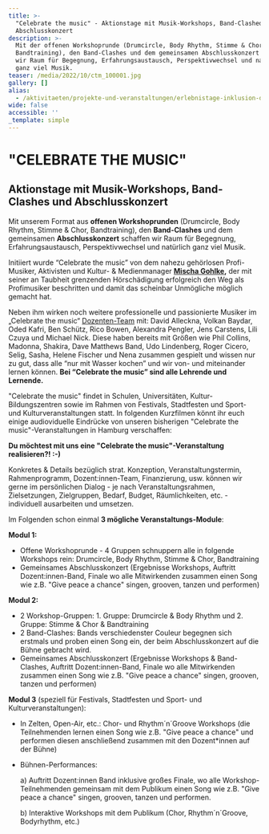 ```yaml
---
title: >-
  "Celebrate the music" - Aktionstage mit Musik-Workshops, Band-Clashed und
  Abschlusskonzert
description: >-
  Mit der offenen Workshoprunde (Drumcircle, Body Rhythm, Stimme & Chor,
  Bandtraining), den Band-Clashes und dem gemeinsamen Abschlusskonzert schaffen
  wir Raum für Begegnung, Erfahrungsaustausch, Perspektivwechsel und natürlich
  ganz viel Musik.
teaser: /media/2022/10/ctm_100001.jpg
gallery: []
alias:
  - /aktivitaeten/projekte-und-veranstaltungen/erlebnistage-inklusion-durch-musik/allgemeine-infos-erlebnistage-inklusion
wide: false
accessible: ''
_template: simple
---
```


# "CELEBRATE THE MUSIC"

## Aktionstage mit Musik-Workshops, Band-Clashes und Abschlusskonzert

Mit unserem Format aus **offenen Workshoprunden** (Drumcircle, Body Rhythm, Stimme & Chor, Bandtraining), den **Band-Clashes** und dem gemeinsamen **Abschlusskonzert** schaffen wir Raum für Begegnung, Erfahrungsaustausch, Perspektivwechsel und natürlich ganz viel Musik.

Initiiert wurde “Celebrate the music” von dem nahezu gehörlosen Profi-Musiker, Aktivisten und Kultur- & Medienmanager [**Mischa Gohlke**](/ueber-uns/das-team/aktionsbuero/mischa-gohlke)**,** der mit seiner an Taubheit grenzenden Hörschädigung erfolgreich den Weg als Profimusiker beschritten und damit das scheinbar Unmögliche möglich gemacht hat.

Neben ihm wirken noch weitere professionelle und passionierte Musiker im „Celebrate the music“ [Dozenten-Team]("www.grenzensindrelativ.de/aktivitaeten/projekte-und-veranstaltungen/celebrate-the-music/dozenten-team-workshops") mit: David Alleckna, Volkan Baydar, Oded Kafri, Ben Schütz, Rico Bowen, Alexandra Pengler, Jens Carstens, Lili Czuya und Michael Nick. Diese haben bereits mit Größen wie Phil Collins, Madonna, Shakira, Dave Matthews Band, Udo Lindenberg, Roger Cicero, Selig, Sasha, Helene Fischer und Nena zusammen gespielt und wissen nur zu gut, dass alle “nur mit Wasser kochen” und wir von- und miteinander lernen können. **Bei “Celebrate the music” sind alle Lehrende und Lernende.**

"Celebrate the music" findet in Schulen, Universitäten, Kultur- Bildungszentren sowie im Rahmen von Festivals, Stadtfesten und Sport- und Kulturveranstaltungen statt. In folgenden Kurzfilmen könnt ihr euch einige audioviduelle Eindrücke von unseren bisherigen "Celebrate the music"-Veranstaltungen in Hamburg verschaffen:

<video-gallery class="wide" name="celebrate-the-music"></video-gallery>

**Du möchtest mit uns eine "Celebrate the music"-Veranstaltung realisieren?! :-)**

Konkretes & Details bezüglich strat. Konzeption, Veranstaltungstermin, Rahmenprogramm, Dozent:innen-Team, Finanzierung, usw. können wir gerne im persönlichen Dialog - je nach Veranstaltungsrahmen, Zielsetzungen, Zielgruppen, Bedarf, Budget, Räumlichkeiten, etc. - individuell ausarbeiten und umsetzen.

Im Folgenden schon einmal **3 mögliche Veranstaltungs-Module**:

**Modul 1:**

- Offene Workshoprunde - 4 Gruppen schnuppern alle in folgende Workshops rein: Drumcircle, Body Rhythm, Stimme & Chor, Bandtraining
- Gemeinsames Abschlusskonzert (Ergebnisse Workshops, Auftritt Dozent:innen-Band, Finale wo alle Mitwirkenden zusammen einen Song wie z.B. "Give peace a chance" singen, grooven, tanzen und performen)

**Modul 2:**

- 2 Workshop-Gruppen: 1. Gruppe: Drumcircle & Body Rhythm und 2. Gruppe: Stimme & Chor & Bandtraining
- 2 Band-Clashes: Bands verschiedenster Couleur begegnen sich erstmals und proben einen Song ein, der beim Abschlusskonzert auf die Bühne gebracht wird.
- Gemeinsames Abschlusskonzert (Ergebnisse Workshops & Band-Clashes, Auftritt Dozent:innen-Band, Finale wo alle Mitwirkenden zusammen einen Song wie z.B. "Give peace a chance" singen, grooven, tanzen und performen)

**Modul 3** (speziell für Festivals, Stadtfesten und Sport- und Kulturveranstaltungen):

- In Zelten, Open-Air, etc.: Chor- und Rhythm´n´Groove Workshops (die Teilnehmenden lernen einen Song wie z.B. "Give peace a chance" und performen diesen anschließend zusammen mit den Dozent\*innen auf der Bühne)
- Bühnen-Performances:

  a) Auftritt Dozent:innen Band inklusive großes Finale, wo alle Workshop-Teilnehmenden gemeinsam mit dem Publikum einen Song wie z.B. "Give peace a chance" singen, grooven, tanzen und performen.

  b) Interaktive Workshops mit dem Publikum (Chor, Rhythm´n´Groove, Bodyrhythm, etc.)
